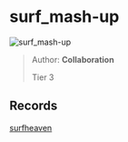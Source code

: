 
# surf_mash-up

![surf_mash-up](https://raw.githubusercontent.com/Sayt123/SurfMapPics/Maps-and-bonuses/csgo/surf_mash-up.jpg)

> Author: **Collaboration**
>
> Tier 3

## Records

[surfheaven](https://surfheaven.eu/map/surf_mash-up)
